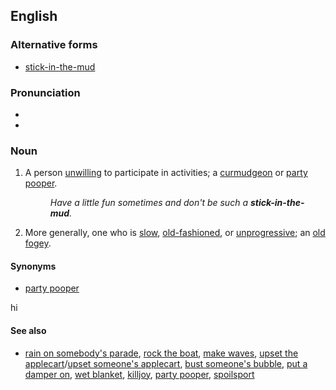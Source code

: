 {{was wotd|2008|April|2}}
==English==

===Alternative forms===
* [[stick-in-the-mud]]

===Pronunciation===
* {{IPA|/ˈstɪk.ɪn.ðəˌmʌd/}}
* {{audio|en-us-stick in the mud.ogg|Audio (US)}}

===Noun===
{{en-noun|sg=[[stick]] [[in]] [[the]] [[mud]]|pl=sticks in the mud|pl2=stick in the muds}}

# {{idiomatic|pejorative}} A person [[unwilling]] to participate in activities; a [[curmudgeon]] or [[party pooper]].
#: ''Have a little fun sometimes and don't be such a '''stick-in-the-mud'''.''
# {{idiomatic|pejorative}} More generally, one who is [[slow]], [[old-fashioned]], or [[unprogressive]]; an [[old fogey]].

====Synonyms====
* {{sense|person unwilling to participate}} [[party pooper]]
hi

====See also====
* [[rain on somebody's parade]], [[rock the boat]], [[make waves]], [[upset the applecart]]/[[upset someone's applecart]], [[bust someone's bubble]], [[put a damper on]], [[wet blanket]], [[killjoy]], [[party pooper]], [[spoilsport]]